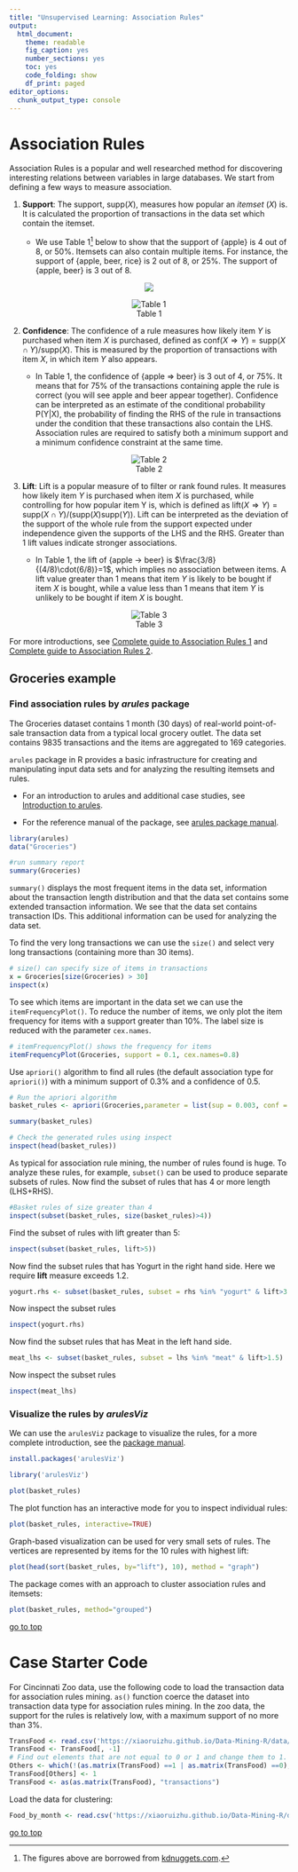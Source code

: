 ```yaml
---
title: "Unsupervised Learning: Association Rules"
output: 
  html_document: 
    theme: readable
    fig_caption: yes
    number_sections: yes
    toc: yes
    code_folding: show
    df_print: paged
editor_options: 
  chunk_output_type: console
---
```


# Association Rules

<a id="arules"></a>

Association Rules is a popular and well researched method for discovering interesting relations between variables in large databases. We start from defining a few ways to measure association. 

1. **Support**: The support, $\text{supp}(X)$, measures how popular an *itemset* ($X$) is. It is calculated the proportion of transactions in the data set which contain the itemset. 
    
    - We use Table 1[^1] below to show that the support of {apple} is 4 out of 8, or 50%. Itemsets can also contain multiple items. For instance, the support of {apple, beer, rice} is 2 out of 8, or 25%. The support of {apple, beer} is 3 out of 8. 

[^1]: The figures above are borrowed from [kdnuggets.com](https://www.kdnuggets.com/2016/04/association-rules-apriori-algorithm-tutorial.html).

<center>
![](figure/association-rule-support-eqn.png)
</center>

<center>
![Table 1](figure/association-rule-support-table.png)
</center>


2. **Confidence**: The confidence of a rule measures how likely item $Y$ is purchased when item $X$ is purchased, defined as $\text{conf}( X\Rightarrow Y) = \text{supp}( X \cap Y )/\text{supp}(X)$. This is measured by the proportion of transactions with item $X$, in which item $Y$ also appears. 

    - In Table 1, the confidence of {apple $\Rightarrow$ beer} is 3 out of 4, or 75%. It means that for 75% of the transactions containing apple the rule is correct (you will see apple and beer appear together). Confidence can be interpreted as an estimate of the conditional probability P(Y|X), the probability of finding the RHS of the rule in transactions under the condition that these transactions also contain the LHS. Association rules are required to satisfy both a minimum support and a minimum confidence constraint at the same time.

<center>
![Table 2](figure/association-rule-confidence-eqn.png)
</center>

3. **Lift**: Lift is a popular measure of to filter or rank found rules. It measures how likely item $Y$ is purchased when item $X$ is purchased, while controlling for how popular item Y is, which is defined as $\text{lift}(X \Rightarrow Y ) = \text{supp}(X \cap Y )/(\text{supp}(X)\text{supp}(Y))$. Lift can be interpreted as the deviation of the support of the whole rule from the support expected under independence given the supports of the LHS and the RHS. Greater than 1 lift values  indicate stronger associations. 

    - In Table 1, the lift of {apple -> beer} is $\frac{3/8}{(4/8)\cdot(6/8)}=1$, which implies no association between items. A lift value greater than 1 means that item $Y$ is likely to be bought if item $X$ is bought, while a value less than 1 means that item $Y$ is unlikely to be bought if item $X$ is bought.

<center>
![Table 3](figure/association-rule-lift-eqn.png)
</center>

For more introductions, see [Complete guide to Association Rules 1](https://towardsdatascience.com/association-rules-2-aa9a77241654) and [Complete guide to Association Rules 2](https://towardsdatascience.com/complete-guide-to-association-rules-2-2-c92072b56c84). 


<!-- ![](figure/AR_1.png) -->

<!-- [Example](https://www.saedsayad.com/association_rules.htm):  -->
<!-- ![](figure/AR_2.png)  -->

## Groceries example 

### Find association rules by *arules* package

The Groceries dataset contains 1 month (30 days) of real-world point-of-sale transaction data from a typical local grocery outlet. The data set contains 9835 transactions and the items are aggregated to 169 categories.

`arules` package in R provides a basic infrastructure for creating and manipulating input data sets and for analyzing the resulting itemsets and rules. 

- For an introduction to arules and additional case studies, see [Introduction to arules](http://cran.r-project.org/web/packages/arules/vignettes/arules.pdf).

- For the reference manual of the package, see [arules package manual](http://cran.r-project.org/web/packages/arules/arules.pdf).

```r
library(arules)
data("Groceries")
```

```r
#run summary report
summary(Groceries)
```

`summary()` displays the most frequent items in the data set, information about the transaction length distribution and that the data set contains some extended transaction information.
We see that the data set contains transaction IDs. This additional information can be used for analyzing the data
set. 

To find the very long transactions we can use the `size()` and select very long transactions (containing more than 30 items).

```r
# size() can specify size of items in transactions
x = Groceries[size(Groceries) > 30]
inspect(x)
```

To see which items are important in the data set we can use the `itemFrequencyPlot()`. To reduce the number of items, we only plot the item frequency for items with a support greater than 10%. The label size is reduced with the parameter `cex.names`.

```r
# itemFrequencyPlot() shows the frequency for items
itemFrequencyPlot(Groceries, support = 0.1, cex.names=0.8)
```

Use `apriori()` algorithm to find all rules (the default association type for `apriori()`) with a minimum support of 0.3% and a confidence of 0.5.
```r
# Run the apriori algorithm
basket_rules <- apriori(Groceries,parameter = list(sup = 0.003, conf = 0.5,target="rules"))

summary(basket_rules)
```

```r
# Check the generated rules using inspect
inspect(head(basket_rules))
```

As typical for association rule mining, the number of rules found is huge. To analyze these rules, for example, `subset()` can be used to produce separate subsets of rules. Now find the subset of rules that has 4 or more length (LHS+RHS).
```r
#Basket rules of size greater than 4
inspect(subset(basket_rules, size(basket_rules)>4))
```

Find the subset of rules with lift greater than 5:
```r
inspect(subset(basket_rules, lift>5))
```


Now find the subset rules that has Yogurt in the right hand side. Here we require **lift** measure exceeds 1.2.
```r
yogurt.rhs <- subset(basket_rules, subset = rhs %in% "yogurt" & lift>3.5)
```
Now inspect the subset rules
```r
inspect(yogurt.rhs)
```

Now find the subset rules that has Meat in the left hand side.
```r
meat_lhs <- subset(basket_rules, subset = lhs %in% "meat" & lift>1.5)
```
Now inspect the subset rules
```r
inspect(meat_lhs)
```

### Visualize the rules by *arulesViz*

We can use the `arulesViz` package to visualize the rules, for a more complete introduction, see the [package manual](http://cran.r-project.org/web/packages/arulesViz/vignettes/arulesViz.pdf).

```r
install.packages('arulesViz')
```

```r
library('arulesViz')
```

```r
plot(basket_rules)
```

The plot function has an interactive mode for you to inspect individual rules:
```r
plot(basket_rules, interactive=TRUE)
```

Graph-based visualization can be used for very small sets of rules. The vertices are represented by items for the 10 rules with highest lift:
```r
plot(head(sort(basket_rules, by="lift"), 10), method = "graph")
```

The package comes with an approach to cluster association rules and itemsets:
```r
plot(basket_rules, method="grouped")
```

[go to top](#header)

# Case Starter Code

<a id="case4"></a>

For Cincinnati Zoo data, use the following code to load the transaction data for association rules mining. `as()` function coerce the dataset into transaction data type for association rules mining. In the zoo data, the support for the rules is relatively low, with a maximum support of no more than 3%. 


```r
TransFood <- read.csv('https://xiaoruizhu.github.io/Data-Mining-R/data/food_4_association.csv')
TransFood <- TransFood[, -1]
# Find out elements that are not equal to 0 or 1 and change them to 1.
Others <- which(!(as.matrix(TransFood) ==1 | as.matrix(TransFood) ==0), arr.ind=T )
TransFood[Others] <- 1
TransFood <- as(as.matrix(TransFood), "transactions")
```

Load the data for clustering:
```r
Food_by_month <- read.csv('https://xiaoruizhu.github.io/Data-Mining-R/data/qry_Food_by_Month.csv')
```

[go to top](#header)

